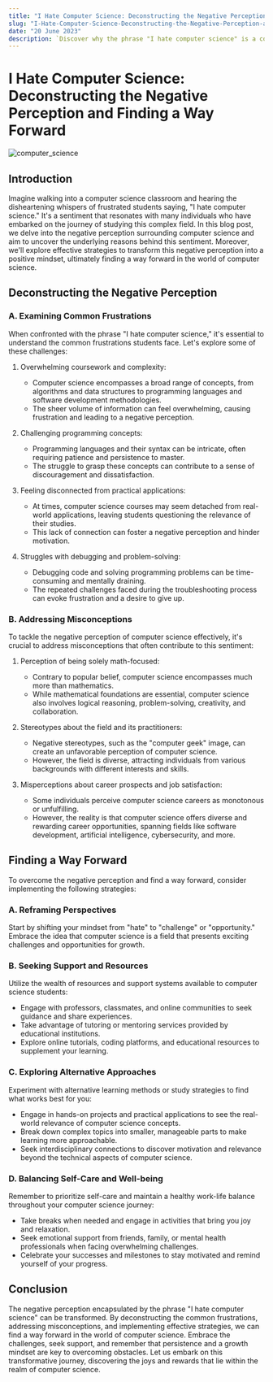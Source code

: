 ```yaml
---
title: "I Hate Computer Science: Deconstructing the Negative Perception and Finding a Way Forward"
slug: "I-Hate-Computer-Science-Deconstructing-the-Negative-Perception-and-Finding-a-Way-Forward"
date: "20 June 2023"
description: `Discover why the phrase "I hate computer science" is a common sentiment and explore ways to overcome the challenges. This blog post addresses the negative perception of computer science, debunks misconceptions, and provides strategies for finding a positive outlook in the field.`
---
```


# I Hate Computer Science: Deconstructing the Negative Perception and Finding a Way Forward

![computer_science](https://drive.google.com/uc?export=view&id=1wgv6Wk7k37i23wWdpKOxKKdN7CRG2GLW)

## Introduction
Imagine walking into a computer science classroom and hearing the disheartening whispers of frustrated students saying, "I hate computer science." It's a sentiment that resonates with many individuals who have embarked on the journey of studying this complex field. In this blog post, we delve into the negative perception surrounding computer science and aim to uncover the underlying reasons behind this sentiment. Moreover, we'll explore effective strategies to transform this negative perception into a positive mindset, ultimately finding a way forward in the world of computer science.

## Deconstructing the Negative Perception

### A. Examining Common Frustrations
When confronted with the phrase "I hate computer science," it's essential to understand the common frustrations students face. Let's explore some of these challenges:

1. Overwhelming coursework and complexity:
   - Computer science encompasses a broad range of concepts, from algorithms and data structures to programming languages and software development methodologies.
   - The sheer volume of information can feel overwhelming, causing frustration and leading to a negative perception.

2. Challenging programming concepts:
   - Programming languages and their syntax can be intricate, often requiring patience and persistence to master.
   - The struggle to grasp these concepts can contribute to a sense of discouragement and dissatisfaction.

3. Feeling disconnected from practical applications:
   - At times, computer science courses may seem detached from real-world applications, leaving students questioning the relevance of their studies.
   - This lack of connection can foster a negative perception and hinder motivation.

4. Struggles with debugging and problem-solving:
   - Debugging code and solving programming problems can be time-consuming and mentally draining.
   - The repeated challenges faced during the troubleshooting process can evoke frustration and a desire to give up.

### B. Addressing Misconceptions
To tackle the negative perception of computer science effectively, it's crucial to address misconceptions that often contribute to this sentiment:

1. Perception of being solely math-focused:
   - Contrary to popular belief, computer science encompasses much more than mathematics.
   - While mathematical foundations are essential, computer science also involves logical reasoning, problem-solving, creativity, and collaboration.

2. Stereotypes about the field and its practitioners:
   - Negative stereotypes, such as the "computer geek" image, can create an unfavorable perception of computer science.
   - However, the field is diverse, attracting individuals from various backgrounds with different interests and skills.

3. Misperceptions about career prospects and job satisfaction:
   - Some individuals perceive computer science careers as monotonous or unfulfilling.
   - However, the reality is that computer science offers diverse and rewarding career opportunities, spanning fields like software development, artificial intelligence, cybersecurity, and more.

## Finding a Way Forward

To overcome the negative perception and find a way forward, consider implementing the following strategies:

### A. Reframing Perspectives
Start by shifting your mindset from "hate" to "challenge" or "opportunity." Embrace the idea that computer science is a field that presents exciting challenges and opportunities for growth.

### B. Seeking Support and Resources
Utilize the wealth of resources and support systems available to computer science students:
- Engage with professors, classmates, and online communities to seek guidance and share experiences.
- Take advantage of tutoring or mentoring services provided by educational institutions.
- Explore online tutorials, coding platforms, and educational resources to supplement your learning.

### C. Exploring Alternative Approaches
Experiment with alternative learning methods or study strategies to find what works best for you:
- Engage in hands-on projects and practical applications to see the real-world relevance of computer science concepts.
- Break down complex topics into smaller, manageable parts to make learning more approachable.
- Seek interdisciplinary connections to discover motivation and relevance beyond the technical aspects of computer science.

### D. Balancing Self-Care and Well-being
Remember to prioritize self-care and maintain a healthy work-life balance throughout your computer science journey:
- Take breaks when needed and engage in activities that bring you joy and relaxation.
- Seek emotional support from friends, family, or mental health professionals when facing overwhelming challenges.
- Celebrate your successes and milestones to stay motivated and remind yourself of your progress.

## Conclusion
The negative perception encapsulated by the phrase "I hate computer science" can be transformed. By deconstructing the common frustrations, addressing misconceptions, and implementing effective strategies, we can find a way forward in the world of computer science. Embrace the challenges, seek support, and remember that persistence and a growth mindset are key to overcoming obstacles. Let us embark on this transformative journey, discovering the joys and rewards that lie within the realm of computer science.


